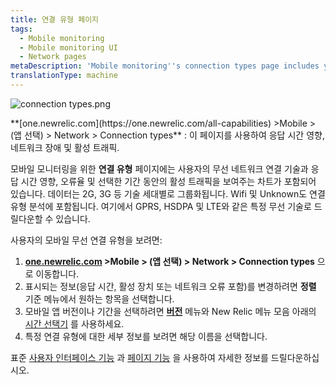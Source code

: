 ```yaml
---
title: 연결 유형 페이지
tags:
  - Mobile monitoring
  - Mobile monitoring UI
  - Network pages
metaDescription: 'Mobile monitoring''s connection types page includes your mobile wireless connection types and their response time, network failure rate, and traffic.'
translationType: machine
---
```



<img
  title="connection types.png"
  alt="connection types.png"
  src={mobileConnectionTypesSummary}
/>

<figcaption>
  **[one.newrelic.com](https://one.newrelic.com/all-capabilities) >Mobile > (앱 선택) > Network > Connection types** : 이 페이지를 사용하여 응답 시간 영향, 네트워크 장애 및 활성 트래픽.
</figcaption>

모바일 모니터링을 위한 **연결 유형** 페이지에는 사용자의 무선 네트워크 연결 기술과 응답 시간 영향, 오류율 및 선택한 기간 동안의 활성 트래픽을 보여주는 차트가 포함되어 있습니다. 데이터는 2G, 3G 등 기술 세대별로 그룹화됩니다. Wifi 및 Unknown도 연결 유형 분석에 포함됩니다. 여기에서 GPRS, HSDPA 및 LTE와 같은 특정 무선 기술로 드릴다운할 수 있습니다.

사용자의 모바일 무선 연결 유형을 보려면:

1. **[one.newrelic.com](https://one.newrelic.com/all-capabilities) >Mobile > (앱 선택) > Network > Connection types** 으로 이동합니다.
2. 표시되는 정보(응답 시간, 활성 장치 또는 네트워크 오류 포함)를 변경하려면 **정렬** 기준 메뉴에서 원하는 항목을 선택합니다.
3. 모바일 앱 버전이나 기간을 선택하려면 [**버전**](/docs/mobile-apps/versions) 메뉴와 New Relic 메뉴 모음 아래의 [시간 선택기](/docs/site/timepicker-setting-time-periods-to-view-data) 를 사용하세요.
4. 특정 연결 유형에 대한 세부 정보를 보려면 해당 이름을 선택합니다.

표준 [사용자 인터페이스 기능](/docs/accounts-partnerships/education/getting-started-new-relic/new-relic-user-interface) 과 [페이지 기능](/docs/accounts-partnerships/education/getting-started-new-relic/standard-dashboard-features) 을 사용하여 자세한 정보를 드릴다운하십시오.